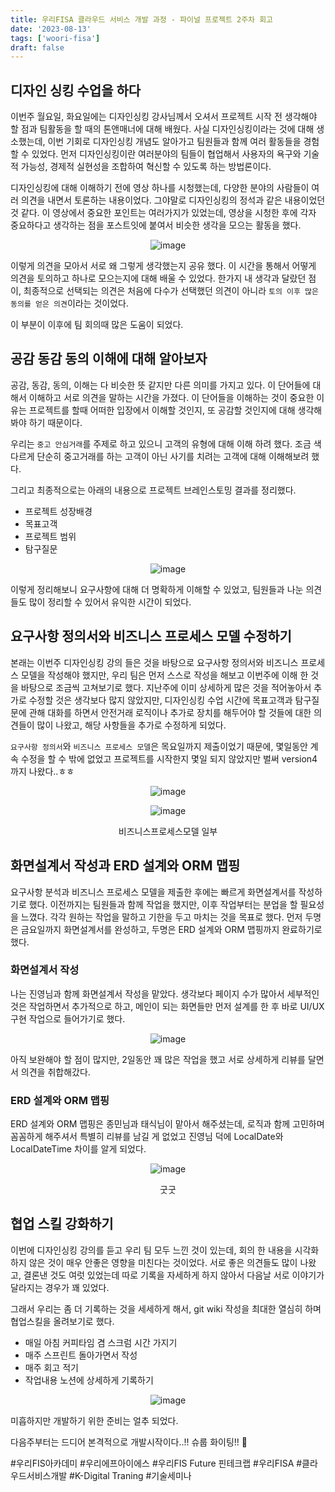 ```yaml
---
title: 우리FISA 클라우드 서비스 개발 과정 - 파이널 프로젝트 2주차 회고
date: '2023-08-13'
tags: ['woori-fisa']
draft: false
---
```


## 디자인 싱킹 수업을 하다

이번주 월요일, 화요일에는 디자인싱킹 강사님께서 오셔서 프로젝트 시작 전 생각해야 할 점과 팀활동을 할 때의
톤앤매너에 대해 배웠다.
사실 디자인싱킹이라는 것에 대해 생소했는데, 이번 기회로 디자인싱킹 개념도 알아가고 팀원들과 함께 여러 활동들을 경험 할 수 있었다.
먼저 디자인싱킹이란 여러분야의 팀들이 협업해서 사용자의 욕구와 기술적 가능성, 경제적 실현성을 조합하여 혁신할 수 있도록 하는 방법론이다.

디자인싱킹에 대해 이해하기 전에 영상 하나를 시청했는데, 다양한 분야의 사람들이 여러 의견을 내면서 토론하는 내용이었다.
그야말로 디자인싱킹의 정석과 같은 내용이었던 것 같다.
이 영상에서 중요한 포인트는 여러가지가 있었는데, 영상을 시청한 후에 각자 중요하다고 생각하는 점을 포스트잇에 붙여서
비슷한 생각을 모으는 활동을 했다.

<div align="center">

![image](https://github.com/Jiyun-Parkk/dev-blog/assets/72537762/bc0f2e66-95e3-4d19-b2d1-eb59e63dbd83)

</div>

이렇게 의견을 모아서 서로 왜 그렇게 생각했는지 공유 했다. 이 시간을 통해서 어떻게 의견을 토의하고 하나로 모으는지에 대해 배울 수 있었다.
한가지 내 생각과 달랐던 점이, 최종적으로 선택되는 의견은 처음에 다수가 선택했던 의견이 아니라 `토의 이후 많은 동의를 얻은 의견`이라는 것이었다.

이 부분이 이후에 팀 회의때 많은 도움이 되었다.

## 공감 동감 동의 이해에 대해 알아보자

공감, 동감, 동의, 이해는 다 비슷한 뜻 같지만 다른 의미를 가지고 있다.
이 단어들에 대해서 이해하고 서로 의견을 말하는 시간을 가졌다. 이 단어들을 이해하는 것이 중요한 이유는
프로젝트를 할때 어떠한 입장에서 이해할 것인지, 또 공감할 것인지에 대해 생각해 봐야 하기 때문이다.

우리는 `중고 안심거래`를 주제로 하고 있으니 고객의 유형에 대해 이해 하려 했다.
조금 색다르게 단순히 중고거래를 하는 고객이 아닌 사기를 치려는 고객에 대해 이해해보려 했다.

그리고 최종적으로는 아래의 내용으로 프로젝트 브레인스토밍 결과를 정리했다.

- 프로젝트 성장배경
- 목표고객
- 프로젝트 범위
- 탐구질문

<div align="center">

![image](https://github.com/Jiyun-Parkk/dev-blog/assets/72537762/c02d9b53-f977-4e07-83d2-4b888ef622c8)

</div>

이렇게 정리해보니 요구사항에 대해 더 명확하게 이해할 수 있었고, 팀원들과 나눈 의견들도 많이 정리할 수 있어서 유익한 시간이 되었다.

## 요구사항 정의서와 비즈니스 프로세스 모델 수정하기

본래는 이번주 디자인싱킹 강의 들은 것을 바탕으로 요구사항 정의서와 비즈니스 프로세스 모델을 작성해야 했지만,
우리 팀은 먼저 스스로 작성을 해보고 이번주에 이해 한 것을 바탕으로 조금씩 고쳐보기로 했다.
지난주에 이미 상세하게 많은 것을 적어놓아서 추가로 수정할 것은 생각보다 많지 않았지만,
디자인싱킹 수업 시간에 목표고객과 탐구질문에 관해 대화를 하면서 안전거래 로직이나 추가로 장치를 해두어야 할 것들에 대한
의견들이 많이 나왔고, 해당 사항들을 추가로 수정하게 되었다.

`요구사항 정의서`와 `비즈니스 프로세스 모델`은 목요일까지 제출이었기 때문에, 몇일동안 계속 수정을 할 수 밖에 없었고 프로젝트를 시작한지 몇일 되지 않았지만 벌써 version4까지 나왔다..ㅎㅎ

<div align="center">

![image](https://github.com/Jiyun-Parkk/dev-blog/assets/72537762/fe63525d-5faa-4593-9426-03ad7fdf7335)

![image](https://github.com/Jiyun-Parkk/dev-blog/assets/72537762/4d3b0c2a-19ac-43aa-a025-1aa7fe8a3958)

<figcaption align="center">비즈니스프로세스모델 일부</figcaption>

</div>

## 화면설계서 작성과 ERD 설계와 ORM 맵핑

요구사항 분석과 비즈니스 프로세스 모델을 제출한 후에는 빠르게 화면설계서를 작성하기로 했다.
이전까지는 팀원들과 함께 작업을 했지만, 이후 작업부터는 분업을 할 필요성을 느꼈다. 각각 원하는 작업을 말하고 기한을 두고 마치는 것을 목표로 했다. 먼저 두명은 금요일까지 화면설계서를 완성하고, 두명은 ERD 설계와 ORM 맵핑까지 완료하기로 했다.

### 화면설계서 작성

나는 진영님과 함께 화면설계서 작성을 맡았다. 생각보다 페이지 수가 많아서
세부적인 것은 작업하면서 추가적으로 하고, 메인이 되는 화면들만 먼저 설계를 한 후 바로 UI/UX 구현 작업으로 들어가기로 했다.

<div align="center">

![image](https://github.com/Jiyun-Parkk/dev-blog/assets/72537762/d550ddca-1761-4b4b-9067-9c4ba8d9fee2)

</div>

아직 보완해야 할 점이 많지만, 2일동안 꽤 많은 작업을 했고 서로 상세하게 리뷰를 달면서 의견을 취합해갔다.

### ERD 설계와 ORM 맵핑

ERD 설계와 ORM 맵핑은 종민님과 태식님이 맡아서 해주셨는데, 로직과 함께 고민하며 꼼꼼하게 해주셔서 특별히 리뷰를 남길 게 없었고 진영님 덕에 LocalDate와 LocalDateTime 차이를 알게 되었다.

<div align="center">

![image](https://github.com/Jiyun-Parkk/dev-blog/assets/72537762/0f65215a-73df-40e3-a7b4-6eb94c8a1d3a)

<figcaption align="center">굿굿</figcaption>

</div>

## 협업 스킬 강화하기

이번에 디자인싱킹 강의를 듣고 우리 팀 모두 느낀 것이 있는데, 회의 한 내용을 시각화 하지 않은 것이 매우 안좋은 영향을 미친다는 것이었다. 서로 좋은 의견들도 많이 나왔고, 결론낸 것도 여럿 있었는데 따로 기록을 자세하게 하지 않아서 다음날 서로 이야기가 달라지는 경우가 꽤 있었다.

그래서 우리는 좀 더 기록하는 것을 세세하게 해서, git wiki 작성을 최대한 열심히 하며 협업스킬을 올려보기로 했다.

- 매일 아침 커피타임 겸 스크럼 시간 가지기
- 매주 스프린트 돌아가면서 작성
- 매주 회고 적기
- 작업내용 노션에 상세하게 기록하기

<div align="center">

![image](https://github.com/Jiyun-Parkk/dev-blog/assets/72537762/17d25606-f431-43f8-bbee-eb6c2e2f2067)

</div>

미흡하지만 개발하기 위한 준비는 얼추 되었다.

다음주부터는 드디어 본격적으로 개발시작이다..!! 슈룹 화이팅!! 💪

#우리FIS아카데미 #우리에프아이에스 #우리FIS Future 핀테크랩 #우리FISA #클라우드서비스개발 #K-Digital Traning #기술세미나
